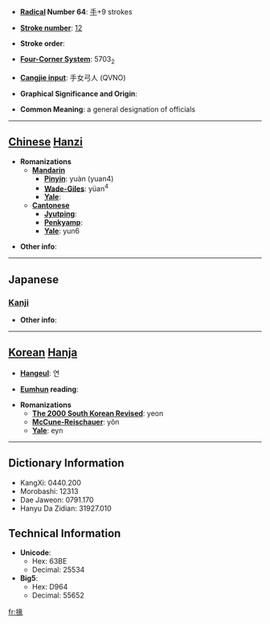 * '''[[Wiktionary:Chinese radical index| Radical]] Number 64''': [[Wiktionary:Chinese radical index 手|手]]+9 strokes

* '''[[Wiktionary:Chinese total strokes index|Stroke number]]''': [[Wiktionary:Chinese total strokes index 12|12]]

* '''Stroke order''': 

* '''[[Wiktionary:Chinese four corner index|Four-Corner System]]''': 5703<sub>2</sub>

* '''[[Wiktionary:Chinese Cangjie index|Cangjie input]]''': 手女弓人 (QVNO)

* '''Graphical Significance and Origin''': 

* '''Common Meaning''': a general designation of officials

----

== [[Chinese]] [[Hanzi]] ==

* '''Romanizations'''
** '''[[Mandarin]]'''
*** '''[[Pinyin]]''': yuàn (yuan4)
*** '''[[Wade-Giles]]''': yüan<sup>4</sup>
*** '''[[Yale]]''': 
** '''[[Cantonese]]'''
*** '''[[Jyutping]]''':
*** '''[[Penkyamp]]''': 
*** '''[[Yale]]''': yun6

* '''Other info''': 

----

==Japanese==
===[[Kanji]]===
{{kanji|on readings=[[えん]] (en), [[てん]] (ten)|kun readings=[[じょう]] (jou), [[たすける]] (tasukeru), [[したやく]] (shitayaku)}}

* '''Other info''':  

----

== [[Korean]] [[Hanja]] ==

* '''[[Hangeul]]''': 연

* '''[[Eumhun]] reading''': 

* '''Romanizations'''
** '''[[The 2000 South Korean Revised Romanization|The 2000 South Korean Revised]]''': yeon
** '''[[McCune-Reischauer]]''': yŏn
** '''[[Yale]]''': eyn

----

== Dictionary Information ==

* KangXi: 0440.200
* Morobashi: 12313
* Dae Jaweon: 0791.170
* Hanyu Da Zidian: 31927.010

== Technical Information ==

* '''Unicode''':
** Hex: 63BE
** Decimal: 25534
* '''Big5''':
** Hex: D964
** Decimal: 55652

[[fr:掾]]